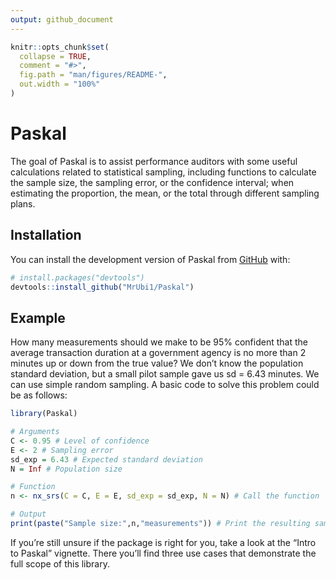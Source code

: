 ```yaml
---
output: github_document
---
```


<!-- README.md is generated from README.Rmd. Please edit that file -->

```r
knitr::opts_chunk$set(
  collapse = TRUE,
  comment = "#>",
  fig.path = "man/figures/README-",
  out.width = "100%"
)
```

# Paskal

<!-- badges: start -->
<!-- badges: end -->

The goal of Paskal is to assist performance auditors with some useful calculations related to statistical sampling, including functions to calculate the sample size, the sampling error, or the confidence interval; when estimating the proportion, the mean, or the total through different sampling plans.

## Installation

You can install the development version of Paskal from [GitHub](https://github.com/) with:

``` r
# install.packages("devtools")
devtools::install_github("MrUbi1/Paskal")
```

## Example

How many measurements should we make to be 95% confident that the average transaction duration at a government agency is no more than 2 minutes up or down from the true value? We don't know the population standard deviation, but a small pilot sample gave us sd = 6.43 minutes. We can use simple random sampling. A basic code to solve this problem could be as follows:

```r
library(Paskal)

# Arguments
C <- 0.95 # Level of confidence
E <- 2 # Sampling error
sd_exp = 6.43 # Expected standard deviation
N = Inf # Population size

# Function
n <- nx_srs(C = C, E = E, sd_exp = sd_exp, N = N) # Call the function

# Output
print(paste("Sample size:",n,"measurements")) # Print the resulting sampling size
```

If you're still unsure if the package is right for you, take a look at the "Intro to Paskal" vignette. There you'll find three use cases that demonstrate the full scope of this library.
